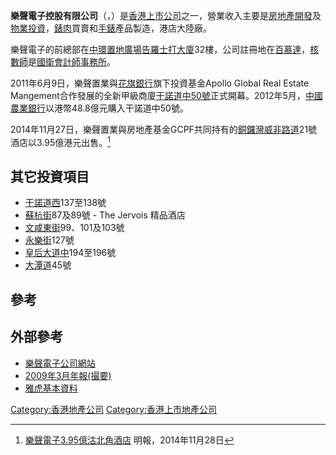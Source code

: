 {{Otheruses|Panasonic|other=在香港销售“乐声牌”电器产品的[[日本|日本]][[上市公司|上市公司]]}}

'''樂聲電子控股有限公司'''（{{lang-en|'''National Electronics Holding'''}}，{{sehk|0213}}）是[[香港上市公司|香港上市公司]]之一，營業收入主要是[[房地產開發|房地產開發]]及[[物業投資|物業投資]]，[[錶肉|錶肉]]買賣和[[手錶|手錶]]產品製造，港店大陸廠。

樂聲電子的前總部在[[中環|中環]][[置地廣塲|置地廣場]][[告羅士打大廈|告羅士打大廈]]32樓，公司註冊地在[[百慕達|百慕達]]，[[核數師|核數師]]是[[國衛會計師事務所|國衛會計師事務所]]。

2011年6月9日，樂聲置業與[[花旗銀行|花旗銀行]]旗下投資基金Apollo Global Real Estate Mangement合作發展的全新甲級商廈[[干諾道中50號|干諾道中50號]]正式開幕。2012年5月，[[中國農業銀行|中國農業銀行]]以港幣48.8億元購入干諾道中50號。

2014年11月27日，樂聲置業與房地產基金GCPF共同持有的[[銅鑼灣|銅鑼灣]][[威非路道|威非路道]]21號酒店以3.95億港元出售。<ref>[http://www.mpfinance.com/htm/finance/20141128/news/ea_eac1.htm 樂聲電子3.95億沽北角酒店] {{Wayback|url=http://www.mpfinance.com/htm/finance/20141128/news/ea_eac1.htm |date=20190613120514 }} 明報，2014年11月28日</ref>

== 其它投資項目==
*[[干諾道西|干諾道西]]137至138號
*[[蘇杭街|蘇杭街]]87及89號 - The Jervois 精品酒店
*[[文咸東街|文咸東街]]99、101及103號
*[[永樂街|永樂街]]127號
*[[皇后大道中|皇后大道中]]194至196號
* [[大潭道|大潭道]]45號

==參考==
{{reflist}}

==外部參考==
* [http://www.national.com.hk/ 樂聲電子公司網站] {{Wayback|url=http://www.national.com.hk/ |date=20210120171139 }}
* [http://www.hkexnews.hk/listedco/listconews/sehk/20090720/LTN20090720871_C.pdf 2009年3月年報(撮要)]
* [http://hk.biz.yahoo.com/p/hk/profile/index.html?s=0213 雅虎基本資料]{{dead link|date=2018年3月 |bot=InternetArchiveBot |fix-attempted=yes }}

{{香港公司小作品}}

[[Category:香港地產公司|Category:香港地產公司]]
[[Category:香港上市地產公司|Category:香港上市地產公司]]